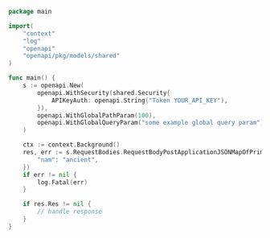 ```go showLineNumbers copy filename="Request Body Post Application Json Map Of Primitive usage example"
package main

import(
	"context"
	"log"
	"openapi"
	"openapi/pkg/models/shared"
)

func main() {
    s := openapi.New(
        openapi.WithSecurity(shared.Security{
            APIKeyAuth: openapi.String("Token YOUR_API_KEY"),
        }),
        openapi.WithGlobalPathParam(100),
        openapi.WithGlobalQueryParam("some example global query param"),
    )

    ctx := context.Background()
    res, err := s.RequestBodies.RequestBodyPostApplicationJSONMapOfPrimitive(ctx, map[string]string{
        "nam": "ancient",
    })
    if err != nil {
        log.Fatal(err)
    }

    if res.Res != nil {
        // handle response
    }
}
```
